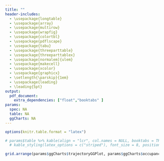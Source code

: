 ```yaml
---
title: ""
header-includes:
  - \usepackage{longtable}
  - \usepackage{array}
  - \usepackage{multirow}
  - \usepackage{wrapfig}
  - \usepackage{colortbl}
  - \usepackage{pdflscape}
  - \usepackage{tabu}
  - \usepackage{threeparttable}
  - \usepackage{threeparttablex}
  - \usepackage[normalem]{ulem}
  - \usepackage{makecell}
  - \usepackage{xcolor}
  - \usepackage{graphicx}
  - \setlength{\parskip}{1em}
  - \usepackage{leading}
  - \leading{5pt}
output:
  pdf_document: 
    extra_dependencies: ["float","booktabs" ]
params:
  spec: NA
  table: NA
  ggCharts: NA
---
```


```r

options(knitr.table.format = "latex")

```
```r

# params$table %>% kable(align = "lcr", col.names = NULL, booktabs = TRUE) %>% 
  # kable_styling(latex_options = c("striped"), font_size = 8, position = "center")

```


```r
grid.arrange(params$ggCharts$trajectoryGGPlot, params$ggCharts$occupancyGGPlot, ncol = 2)
```

